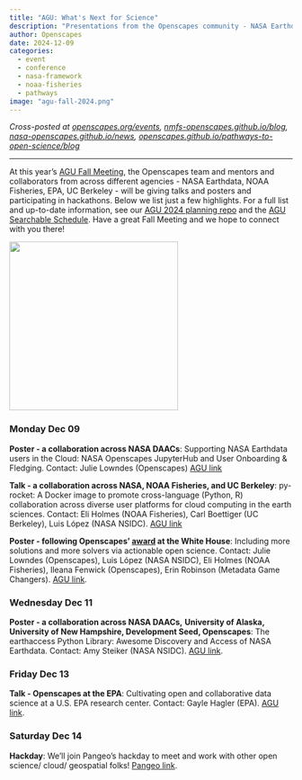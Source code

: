 ```yaml
---
title: "AGU: What's Next for Science"
description: "Presentations from the Openscapes community - NASA Earthdata, NOAA Fisheries, EPA, and the Openscapes Team -  at the American Geophysical Union (AGU) 2024 conference"
author: Openscapes
date: 2024-12-09
categories: 
  - event 
  - conference
  - nasa-framework
  - noaa-fisheries
  - pathways
image: "agu-fall-2024.png"
---
```


*Cross-posted at [openscapes.org/events](https://openscapes.org/events), [nmfs-openscapes.github.io/blog](https://nmfs-openscapes.github.io/blog), [nasa-openscapes.github.io/news](https://nasa-openscapes.github.io/news.html), [openscapes.github.io/pathways-to-open-science/blog](https://openscapes.github.io/pathways-to-open-science/blog.html)*

------------------------------------------------------------------------

At this year’s [AGU Fall Meeting](https://www.agu.org/annual-meeting), the Openscapes team and mentors and collaborators from across different agencies - NASA Earthdata, NOAA Fisheries, EPA, UC Berkeley - will be giving talks and posters and participating in hackathons. Below we list just a few highlights. For a full list and up-to-date information, see our [AGU 2024 planning repo](https://github.com/NASA-Openscapes/2024-agu-planning/) and the [AGU Searchable Schedule](https://agu.confex.com/agu/agu24/meetingapp.cgi/Home/0). Have a great Fall Meeting and we hope to connect with you there!

![](agu-fall-2024.png){fig-alt="AGU 2024 meeting logo white text on blue background says AGU24 Washington, DC | 9-13 December 2024 above a teal horizontal line, then text What's Next for Science" fig-align="center" width="300"}

### Monday Dec 09

**Poster - a collaboration across NASA DAACs**: Supporting NASA Earthdata users in the Cloud: NASA Openscapes JupyterHub and User Onboarding & Fledging. Contact: Julie Lowndes (Openscapes) [AGU link](https://agu.confex.com/agu/agu24/meetingapp.cgi/Paper/1708480)

**Talk - a collaboration across NASA, NOAA Fisheries, and UC Berkeley**: py-rocket: A Docker image to promote cross-language (Python, R) collaboration across diverse user platforms for cloud computing in the earth sciences. Contact: Eli Holmes (NOAA Fisheries), Carl Boettiger (UC Berkeley), Luis López (NASA NSIDC). [AGU link](https://agu.confex.com/agu/agu24/meetingapp.cgi/Paper/1619232)

**Poster - following Openscapes' [award](https://openscapes.org/blog/2024-10-03-openscapes-recognized-white-house/) at the White House**: Including more solutions and more solvers via actionable open science. Contact: Julie Lowndes (Openscapes), Luis López (NASA NSIDC), Eli Holmes (NOAA Fisheries), Ileana Fenwick (Openscapes), Erin Robinson (Metadata Game Changers). [AGU link](https://agu.confex.com/agu/agu24/meetingapp.cgi/Paper/1709763).

### Wednesday Dec 11

**Poster - a collaboration across NASA DAACs,** **University of Alaska, University of New Hampshire, Development Seed, Openscapes**: The earthaccess Python Library: Awesome Discovery and Access of NASA Earthdata. Contact: Amy Steiker (NASA NSIDC). [AGU link](https://agu.confex.com/agu/agu24/meetingapp.cgi/Paper/1706883).

### Friday Dec 13

**Talk - Openscapes at the EPA**: Cultivating open and collaborative data science at a U.S. EPA research center. Contact: Gayle Hagler (EPA). [AGU link](https://agu.confex.com/agu/agu24/meetingapp.cgi/Paper/1621791).

### Saturday Dec 14

**Hackday**: We'll join Pangeo's hackday to meet and work with other open science/ cloud/ geospatial folks! [Pangeo link](https://discourse.pangeo.io/t/post-agu-pangeo-hack-day-working-meeting-december-14-2024-in-washington-dc/4440).
